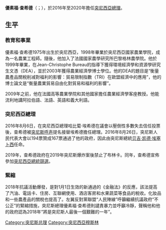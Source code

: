 {{Infobox officeholder
|name	          = 優素福·查希德
|image            = Youssef Chahed.jpg
|native_name      = يوسف الشاهد
|native_name_lang = ar
|office         = [[突尼西亞總理|突尼西亞總理]]
|president      = [[贝吉·凯德·埃塞卜西|贝吉·凯德·埃塞卜西]]、 [[穆罕默德·恩纳瑟|穆罕默德·恩纳瑟]] 、[[凯斯·赛义德|凯斯·赛义德]]
|term_start     = 2016年8月27日
|term_end       = 2020年2月27日
|predecessor    = {{le|哈比卜·埃西德|Habib Essid}}
|successor      = {{link-en|埃利亞斯·法赫法赫|Elyes Fakhfakh}}
|birth_date     = {{Birth date and age|mf=yes|1975|9|18}}
|birth_place    = {{TUN}}[[突尼斯市|突尼斯市]]
|death_date     = 
|death_place    = 
|nationality    = 
|alma_mater     = [[突尼西亞大學|突尼西亞大學]]
|party          = [[突尼斯呼声|突尼斯呼声]]、[[Tahya_Tounes|Tahya Tounes]] 
|spouse         = 
|children       = 
|religion       = [[伊斯蘭教|伊斯蘭教]]
}}
'''優素福·查希德'''（{{lang-ar|يوسف الشاهد}}；{{bd|1975年|9月18日|}}），於2016年至2020年擔任[[突尼西亞總理|突尼西亞總理]]。
==生平==

===教育和事業===
優素福·查希德1975年出生於突尼西亞，1998年畢業於突尼西亞國家農業學院，成為一名農業工程師。隨後，他加入了法國國家農學研究所巴黎格林農學院。他於1999年畢業，在Jean-Christophe Bureau的指導下獲得環境經濟學和資源學研究生文憑（DEA），並於2003年獲得農業經濟學博士學位。他的DEA的題目是“衡量農產品關稅削减對福利的影響：貿易限制指數（TRI）在歐盟經濟中的應用”，他的博士論文是“衡量農業貿易自由化對貿易和福利的影響”。

2009年之前，他在法國高等農業學院和其他國家擔任農業經濟學客座教授。他能流利地講阿拉伯語、法語、英語和義大利語。
===突尼西亞總理===
2016年8月6日，在突尼西亞總理哈比蔔·埃希德在議會以壓倒性多數失去信任投票後，查希德被[[突尼斯呼声|突尼斯呼声]]提名接替埃希德擔任總理。2016年8月26日，突尼斯人民代表大會以194票贊成167票通過了他的政府，因此由突尼斯總統[[贝吉·凯德·埃塞卜西|贝吉·凯德·埃塞卜西]]任命。

2019年，查希德政府在2019年突尼斯爆炸案後禁止了布林卡。同年，查希德宣佈參加[[2019年突尼斯總統選舉|突尼西亞總統競選]]。
===緊縮===
2018年抗議活動爆發，是對1月1日生效的新通過的《金融法》的反應，該法提高了汽油、電話卡、住房、互聯網使用、酒店客房和水果蔬菜等食品的稅收。化妝品和一些農產品的關稅也提高了。左翼反對黨聯盟“人民陣線”呼籲繼續抗議政府“不公正”的緊縮措施，突尼斯總理優素福·查希德則譴責暴力並呼籲冷靜，聲稱他和他的政府認為2018年“將是突尼斯人最後一個艱難的一年”。

[[Category:突尼斯总理|Category:突尼斯总理]]
[[Category:突尼西亞穆斯林|Category:突尼西亞穆斯林]]